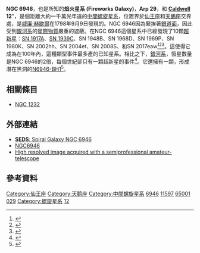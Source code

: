 {{Infobox Galaxy
| name = [[NGC天體表|NGC]] 6946
| image = [[File:SpiralGalaxy_NGC6946.jpg|350px]]
|caption = 螺旋星系NGC 6946
| epoch = [[J2000.0|J2000.0]]
| type = SAB(rs)cd<ref name="ned">{{cite web|title=NASA/IPAC Extragalactic Database|url=http://nedwww.ipac.caltech.edu/|accessdate=2006-11-18|work=Results for NGC 6946|archive-url=https://web.archive.org/web/20110514100451/http://nedwww.ipac.caltech.edu/|archive-date=2011-05-14|dead-url=no}}</ref>
| ra = {{RA|20|34|52.3}}<ref name="ned" />
| dec = {{DEC|+60|09|14}}<ref name="ned" />
| dist_ly =  [[1_E22_m|18]] [[l光年|Mly]]<ref name="ned" />
| redshift = 0.000160 (48 ± 2 公里/[[秒|秒]])<ref name="ned" />
| appmag_v = +9.6<ref name="ned" />
| size_v = 11.5 x 9.8 [[弧分|弧分]]<ref name="ned" />
| constellation name = [[仙王座|仙王座]] & [[天鵝座|天鵝座]]
| names = [[乌普萨拉总目录|UGC]] 11597, [[主要星系目录|PGC]] 65001, [[特殊星系圖集|Arp]] 29<ref name="ned" />
}}

'''NGC 6946'''，也是所知的'''焰火星系 (Fireworks Galaxy)'''，'''Arp 29'''，和 '''[[科德韦尔深空天体表|Caldwell]] 12'''"，是個距離大約一千萬光年遠的[[中間螺旋星系|中間螺旋星系]]，位置界於[[仙王座|仙王座]]和[[天鵝座|天鵝座]]交界處，是[[威廉·赫歇爾|威廉·赫歇爾]]在1798年9月9日發現的。NGC 6946因為緊挨著[[銀道面|銀道面]]，因此受到[[銀河系|銀河系]]的[[星際物質|星際物質]]嚴重的遮蔽。在NGC 6946這個星系中已經發現了10顆[[超新星|超新星]]：[[SN_1917A|SN 1917A]]、[[SN_1939C|SN 1939C]]、SN 1948B、SN 1968D、SN 1969P、SN 1980K、SN 2002hh、SN 2004et、SN 2008S、和SN 2017eaw<ref>{{Cite web|title=ATel #10372: Confirmation of AT 2017eaw, a Probable Supernova in NGC 6946|url=http://www.astronomerstelegram.org/?read=10372|accessdate=2017-09-03|archive-url=https://web.archive.org/web/20190626175220/http://www.astronomerstelegram.org/?read=10372|archive-date=2019-06-26|dead-url=no}}</ref><ref>{{Cite web|title=ATel #10376: Spectroscopic Classification of SN 2017eaw in NGC 6946 as a Young Type IIP Supernova|url=http://www.astronomerstelegram.org/?read=10376|accessdate=2017-09-03|archive-url=https://web.archive.org/web/20181122134023/http://www.astronomerstelegram.org/?read=10376|archive-date=2018-11-22|dead-url=no}}</ref><ref name="list">{{cite web|title=List of Supernovae|url=http://cbat.eps.harvard.edu/lists/Supernovae.html|accessdate=2010-07-12|publisher=Harvard-Smithsonian Center for Astrophysics (IAU)|archive-url=https://web.archive.org/web/20170724193025/http://www.cbat.eps.harvard.edu/lists/Supernovae.html|archive-date=2017-07-24|dead-url=no}}</ref>。這使得它成為在100年內，這種類型事件最多產的已知星系。相比之下，[[銀河系|銀河系]]，恆星數量是NGC 6946的2倍，每個世紀卻只有一顆超新星的事件<ref>{{Cite web|title=Gemini Observatory Welcomes 2005 with Release of Galactic Fireworks Image|url=https://www.gemini.edu/node/116|access-date=2021-11-18|date=2005-01-01|work=Gemini Observatory|language=en|archive-date=2022-05-13|archive-url=https://web.archive.org/web/20220513223706/http://www.gemini.edu/node/116}}</ref>。它還擁有一顆{{link-en|失敗的超新星|failed supernova}}，形成潛在黑洞的[[N6946-BH1|N6946-BH1]]<ref>{{Cite journal|title=The search for failed supernovae with the Large Binocular Telescope: confirmation of a disappearing star|author=|url=https://academic.oup.com/mnras/article-lookup/doi/10.1093/mnras/stx816|last=Adams|first=S. M.|last2=Kochanek|first2=C. S.|date=2017-07|journal=Monthly Notices of the Royal Astronomical Society|issue=4|doi=10.1093/mnras/stx816|volume=468|pages=4968–4981|language=en|arxiv=1609.01283v1|issn=0035-8711|last3=Gerke|first3=J. R.|last4=Stanek|first4=K. Z.|last5=Dai|first5=X.|access-date=2021-11-18|archive-date=2022-03-15|archive-url=https://web.archive.org/web/20220315001630/https://academic.oup.com/mnras/article-lookup/doi/10.1093/mnras/stx816}}</ref>。

== 相關條目 ==
*[[NGC_1232|NGC 1232]]

== 外部連結 ==
* [https://web.archive.org/web/20090424210416/http://www.seds.org/messier/xtra/ngc/n6946.html '''SEDS''': Spiral Galaxy NGC 6946]
* [https://web.archive.org/web/20071030003236/http://www.dsi-astronomie.de/NGC6946_R.htm NGC6946]
* [https://web.archive.org/web/20090927024806/http://www.stargazer-observatory.com/ngc6946.html High resolved image acquired with a semiprofessional amateur-telescope]

== 參考資料 ==

{{reflist}}
{{Sky|20|34|52.3|+|60|09|14|18000000}}

{{科德韦尔天体}}
[[Category:仙王座|Category:仙王座]]
[[Category:天鹅座|Category:天鹅座]]
[[Category:中間螺旋星系|Category:中間螺旋星系]]
[[Category:NGC天体|6946]]
[[Category:UGC天體|11597]]
[[Category:PGC天體|65001]]
[[Category:阿普天體|029]]
[[Category:螺旋星系|Category:螺旋星系]]
[[Category:科德韦尔天体|12]]